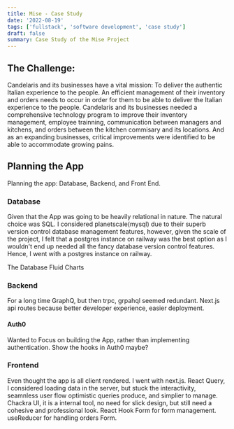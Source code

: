 ```yaml
---
title: Mise - Case Study
date: '2022-08-19'
tags: ['fullstack', 'software development', 'case study']
draft: false
summary: Case Study of the Mise Project
---
```


## The Challenge:

Candelaris and its businesses have a vital mission: To deliver the authentic Italian experience to the people. An efficient management of their inventory and orders
needs to occur in order for them to be able to deliver the Italian experience to the people.
Candelaris and its businesses needed a comprehensive technology program to improve their inventory management, employee trainning, communication between
managers and kitchens, and orders between the kitchen commisary and its locations. And as an expanding businesses, critical improvements were
identified to be able to accommodate growing pains.

## Planning the App

Planning the app: Database, Backend, and Front End.

### Database

Given that the App was going to be heavily relational in nature. The natural choice was SQL. I considered planetscale(mysql) due to their
superb version control database management features, however, given the scale of the project, I felt that a postgres instance on railway was the best option as
I wouldn't end up needed all the fancy database version control features. Hence, I went with a postgres instance on railway.

The Database Fluid Charts

### Backend

For a long time GraphQ, but then trpc, grpahql seemed redundant. Next.js api routes because better developer experience, easier deployment.

#### Auth0

Wanted to Focus on building the App, rather than implementing authentication.
Show the hooks in Auth0 maybe?

### Frontend

Even thought the app is all client rendered. I went with next.js. React Query, I considered loading data in the server, but stuck the interactivity,
seamnless user flow optimistic queries produce, and simplier to manage.
Chackra UI, it is a internal tool, no need for slick design, but still need a cohesive and professional look.
React Hook Form for form management.
useReducer for handling orders Form.

<!-- ## Pain Points:

- Unorganized Inventory and Orders
- Unorganized Communication
- Lack of Technology Tools

# Service: Digital Transformation

- UX Design
- Web Development
- Database Management -->
